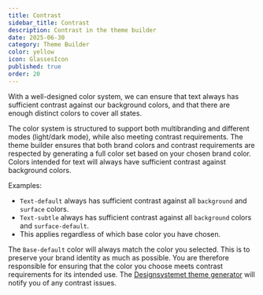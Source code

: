 ```yaml
---
title: Contrast
sidebar_title: Contrast
description: Contrast in the theme builder
date: 2025-06-30
category: Theme Builder
color: yellow
icon: GlassesIcon
published: true
order: 20
---
```


With a well-designed color system, we can ensure that text always has sufficient contrast against our background colors, and that there are enough distinct colors to cover all states.

The color system is structured to support both multibranding and different modes (light/dark mode), while also meeting contrast requirements. The theme builder ensures that both brand colors and contrast requirements are respected by generating a full color set based on your chosen brand color. Colors intended for text will always have sufficient contrast against background colors.

Examples:

- `Text-default` always has sufficient contrast against all `background` and `surface` colors.
- `Text-subtle` always has sufficient contrast against all `background` colors and `surface-default`.
- This applies regardless of which base color you have chosen.

The `Base-default` color will always match the color you selected. This is to preserve your brand identity as much as possible. You are therefore responsible for ensuring that the color you choose meets contrast requirements for its intended use. The [Designsystemet theme generator](https://theme.designsystemet.no/en) will notify you of any contrast issues.
